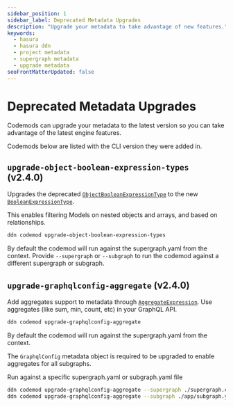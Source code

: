 ```yaml
---
sidebar_position: 1
sidebar_label: Deprecated Metadata Upgrades
description: "Upgrade your metadata to take advantage of new features."
keywords:
  - hasura
  - hasura ddn
  - project metadata
  - supergraph metadata
  - upgrade metadata
seoFrontMatterUpdated: false
---
```


[//]: # "Add codemods in the order the user is expected to run them."
[//]: # "This is a descending order list. Newer codemods appear at the top."

# Deprecated Metadata Upgrades

Codemods can upgrade your metadata to the latest version so you can take advantage of the latest engine features.

Codemods below are listed with the CLI version they were added in.

## `upgrade-object-boolean-expression-types` (v2.4.0)

Upgrades the deprecated
[`ObjectBooleanExpressionType`](/reference/metadata-reference/boolean-expressions.mdx#objectbooleanexpressiontype-objectbooleanexpressiontype)
to the new [`BooleanExpressionType`](/reference/metadata-reference/boolean-expressions.mdx).

This enables filtering Models on nested objects and arrays, and based on relationships.

```bash
ddn codemod upgrade-object-boolean-expression-types
```

By default the codemod will run against the supergraph.yaml from the context. Provide `--supergraph` or `--subgraph` to
run the codemod against a different supergraph or subgraph.

## `upgrade-graphqlconfig-aggregate` (v2.4.0)

Add aggregates support to metadata through [`AggregateExpression`](/reference/metadata-reference/aggregate-expressions).
Use aggregates (like sum, min, count, etc) in your GraphQL API.

```bash
ddn codemod upgrade-graphqlconfig-aggregate
```

By default the codemod will run against the supergraph.yaml from the context.

The `GraphqlConfig` metadata object is required to be upgraded to enable aggregates for all subgraphs.

Run against a specific supergraph.yaml or subgraph.yaml file

```bash
ddn codemod upgrade-graphqlconfig-aggregate --supergraph ./supergraph.cloud.yaml
ddn codemod upgrade-graphqlconfig-aggregate --subgraph ./app/subgraph.yaml
```
